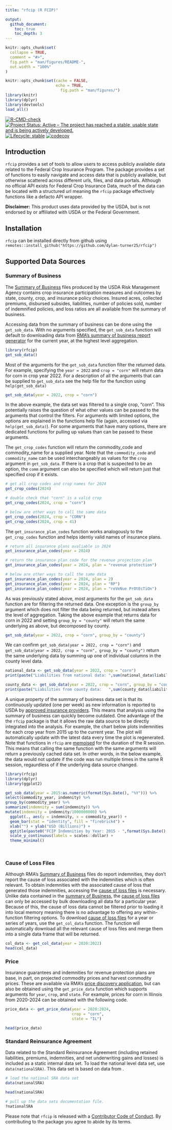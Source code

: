 ```yaml
---
title: "rfcip (R FCIP)"

output:
  github_document:
    toc: true
    toc_depth: 3
---
```


<!-- README.md is generated from README.Rmd. Please edit that file -->

```r
knitr::opts_chunk$set(
  collapse = TRUE,
  comment = "#>",
  fig.path = "man/figures/README-",
  out.width = "100%"
)
```



```r
knitr::opts_chunk$set(cache = FALSE,
                      echo = TRUE,
                        fig.path = "man/figures/")
library(knitr)
library(dplyr)
library(devtools)
load_all()
```

[![R-CMD-check](https://github.com/dylan-turner25/rfcip/actions/workflows/R-CMD-check.yaml/badge.svg)](https://github.com/dylan-turner25/rfcip/actions/workflows/R-CMD-check.yaml)
[![Project Status: Active – The project has reached a stable, usable state and is being actively developed.](https://www.repostatus.org/badges/latest/active.svg)](https://www.repostatus.org/#active)
[![Lifecycle: stable](https://img.shields.io/badge/lifecycle-stable-brightgreen.svg)](https://www.tidyverse.org/lifecycle/#stable)
[![codecov](https://codecov.io/gh/dylan-turner25/rfcip/graph/badge.svg?token=6sJUenko4X)](https://codecov.io/gh/dylan-turner25/rfcip)

## Introduction
`rfcip` provides a set of tools to allow users to access publicly available data related to the Federal Crop Insurance Program. The package provides a set of functions to easily navigate and access data that is publicly available, but otherwise scattered across different urls, files, and data portals. Although no official API exists for Federal Crop Insurance Data, much of the data can be located with a structured url meaning the `rfcip` package effectively functions like a defacto API wrapper.

**Disclaimer:** This product uses data provided by the USDA, but is not endorsed by or affiliated with USDA or the Federal Government.

## Installation
`rfcip` can be installed directly from github using `remotes::install_github("https://github.com/dylan-turner25/rfcip")`

## Supported Data Sources

### Summary of Business
The [Summary of Business](https://www.rma.usda.gov/tools-reports/summary-of-business) files produced by the USDA Risk Management Agency contains crop insurance participation measures and outcomes by state, county, crop, and insurance policy choices. Insured acres, collected premiums, disbursed subsides, liabilities, number of policies sold, number of indemnified policies, and loss ratios are all available from the summary of business. 

Accessing data from the summary of business can be done using the `get_sob_data`. With no arguments specified, the `get_sob_data` function will default to downloading data from [RMA's summary of business report generator](https://public-rma.fpac.usda.gov/apps/SummaryOfBusiness/ReportGenerato") for the current year, at the highest level aggregation. 

```r
library(rfcip)
get_sob_data()
```

Most of the arguments for the `get_sob_data` function filter the returned data. For example, specifying the `year = 2022` and `crop = "corn"` will return data for corn in crop year 2022. For a description of all the arguments that can be supplied to `get_sob_data` see the help file for the function using `help(get_sob_data)`
```r
get_sob_data(year = 2022, crop = "corn")
```
In the above example, the data set was filtered to a single crop, "corn". This potentially raises the question of what other values can be passed to the arguments that control the filters. For arguments with limited options, the options are explained in the functions help file (again, accessed via `help(get_sob_data)`). For some arguments that have many options, there are dedicated functions for pulling up values than can be passed to these arguments. 

The `get_crop_codes` function will return the commodity_code and commodity_name for a supplied year. Note that the `commodity_code` and `commodity_name` can be used interchangeably as values for the `crop` argument in `get_sob_data`. If there is a crop that is suspected to be an option, the `comm` argument can also be specified which will return just that specified crop if it exists. 
```r
# get all crop codes and crop names for 2024
get_crop_codes(2024)
```
```r

# double check that "corn" is a valid crop
get_crop_codes(2024, crop = "corn")

# below are other ways to call the same data
get_crop_codes(2024, crop = "CORN")
get_crop_codes(2024, crop = 41)
```



The `get_insurance_plan_codes` function works analogously to the `get_crop_codes` function and helps identiy valid names of insurance plans. 
```r
# return all insurance plans avaliable in 2024
get_insurance_plan_codes(year = 2024)

# return the insurance plan code for the revenue projection plan
get_insurance_plan_codes(year = 2024, plan = "revenue protection")

# below are other ways to call the same data
get_insurance_plan_codes(year = 2024, plan = 2)
get_insurance_plan_codes(year = 2024, plan = "RP")
get_insurance_plan_codes(year = 2024, plan = "reVeNue PrOtEcTiOn")

```


As was previously stated above, most arguments for the `get_sob_data` function are for filtering the returned data. One exception is the `group_by` argument which does not filter the data being returned, but instead alters the level of aggregation. Taking the above example that returns data for corn in 2022 and setting `group_by = "county"` will return the same underlying as above, but decomposed by county. 
```r
get_sob_data(year = 2022, crop = "corn", group_by = "county")
```

We can confirm `get_sob_data(year = 2022, crop = "corn")` and `get_sob_data(year = 2022, crop = "corn", group_by = "county")` return the same underlying data by summing up one of individual columns in the county level data. 
```r
national_data <- get_sob_data(year = 2022, crop = "corn")
print(paste("Liabilities from national data: ",sum(national_data$liabilities)))

county_data <- get_sob_data(year = 2022, crop = "corn", group_by = "county")
print(paste("Liabilities from county data:   ",sum(county_data$liabilities)))

```

A unique property of the summary of business data set is that its continuously updated (one per week) as new information is reported to USDA by [approved insurance providers](https://cropinsuranceinamerica.org/who-are-approved-insurance-providers-aips/). This means that analysis using the summary of business can quickly become outdated. One advantage of the the `rfcip` package is that it allows the raw data source to be directly integrated into the analysis. For example, the chart below plots indemnities for each crop year from 2015 up to the current year. The plot will automatically update with the latest data every time the plot is regenerated. Note that functions in `rfcip` are [memoised](https://en.wikipedia.org/wiki/Memoization) for the duration of the R session. This means that calling the same function with the same arguments will return a previously cached data set. In other words, in the below example, the data would not update if the code was run multiple times in the same R session, regaurdless of if the underlying data source changed. 

```r
library(rfcip)
library(dplyr)
library(ggplot2)

get_sob_data(year = 2015:as.numeric(format(Sys.Date(), "%Y"))) %>%
select(commodity_year, indemnity) %>%
group_by(commodity_year) %>%
summarize(indemnity = sum(indemnity)) %>%
mutate(indemnity = indemnity/1000000000) %>%
  ggplot(., aes(y = indemnity, x = commodity_year)) +
  geom_bar(stat = "identity", fill = "firebrick4") +
  xlab("") + ylab("USD (Billions)") +
  ggtitle(paste0("FCIP Indemnities by Year: 2015 - ",format(Sys.Date(), "%Y"))) +
  scale_y_continuous(labels = scales::dollar) +
  theme_minimal()

  

```


### Cause of Loss Files
Although RMA's [Summary of Business](https://www.rma.usda.gov/tools-reports/summary-of-business) files do report indemnities, they don't report the cause of loss associated with the indemnities which is often relevant. To obtain indemnities with the associated cause of loss that generated those indemnities, accessing the [cause of loss files](https://www.rma.usda.gov/tools-reports/summary-business/cause-loss) is necessary. Unlike data contained in the [summary of Business](https://www.rma.usda.gov/tools-reports/summary-of-business), the [cause of loss files](https://www.rma.usda.gov/tools-reports/summary-business/cause-loss) can only be accessed by bulk downloading all data for a particular year. Because of this, the cause of loss data cannot be filtered prior to loading it into local memory meaning there is no advantage to offering any within-function filtering options. To download [cause of loss files](https://www.rma.usda.gov/tools-reports/summary-business/cause-loss) for a year or series of years, use the `get_col_data` function. The function will automatically download all the relevant cause of loss files and merge them into a single data frame that will be returned. 


```r
col_data <- get_col_data(year = 2020:2022)
head(col_data)

```


### Price
Insurance guarantees and indemnities for revenue protection plans are base, in part, on projected commodity prices and harvest commodity prices. These are available via RMA's [price discovery application](https://public-rma.fpac.usda.gov/apps/PriceDiscovery/), but can also be obtained using the `get_price_data` function which supports arguments for `year`, `crop`, and `state`. For example, prices for corn in Illinois from 2020-2024 can be obtained with the following code. 

```r
price_data <- get_price_data(year = 2020:2024,
                             crop = "corn",
                             state = "IL")

head(price_data) 
```

### Standard Reinsurance Agreement
Data related to the Standard Reinsurance Agreement (including retained liabilities, premiums, indemnities, and net underwriting gains and losses) is included as a static internal data set. To load the national level data set, use `data(nationalSRA)`. This data set is based on data from \url{https://www.rma.usda.gov/tools-reports/reinsurance-reports}. 
```r
# load the national SRA data set
data(nationalSRA)

head(nationalSRA)

# pull up the data sets documentation file.
?nationalSRA


```

Please note that `rfcip` is released with a [Contributor Code of Conduct](https://ropensci.org/code-of-conduct/#:~:text=rOpenSci%20is%20committed%20to%20providing,understand%E2%80%9D%20or%20%E2%80%9CWhy%E2%80%9D.). By contributing to the package you agree to abide by its terms.